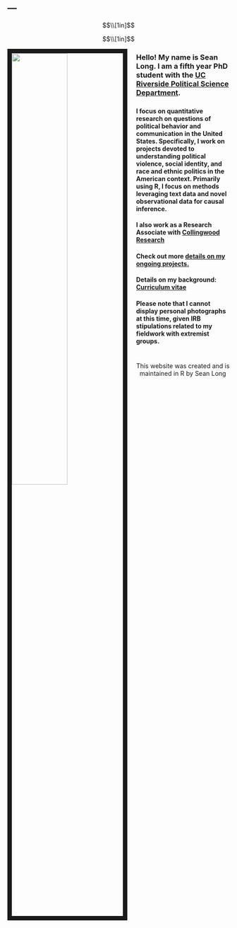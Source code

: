 ---
---
$$\\[1in]$$

<link rel="stylesheet" href="styles.css" type="text/css">

$$\\[1in]$$

<img src="images/Hood.jpg" style="width:50%; border:10px solid; margin-right: 20px" align="left">

###

###

###

###

###

###

###
### Hello! My name is Sean Long. I am a fifth year PhD student with the [UC Riverside Political Science Department](https://politicalscience.ucr.edu/).

###

###

###

###

###

###
###

###


###

###

#### I focus on quantitative research on questions of political behavior and communication in the United States. Specifically, I work on projects devoted to understanding political violence, social identity, and race and ethnic politics in the American context. Primarily using R, I focus on methods leveraging text data and novel observational data for causal inference.

####  I also work as a Research Associate with [Collingwood Research](https://www.collingwoodresearch.com/)

#### Check out more [details on my ongoing projects.](https://seandlong.github.io/research)
#### Details on my background: [Curriculum vitae](https://seandlong.github.io/images/Full_CV.pdf)
#### Please note that I cannot display personal photographs at this time, given IRB stipulations related to my fieldwork with extremist groups.

####

####


#

#

#

#

#

#

#

#

#

#

#


<center>
This website was created and is maintained in R by Sean Long
</center>